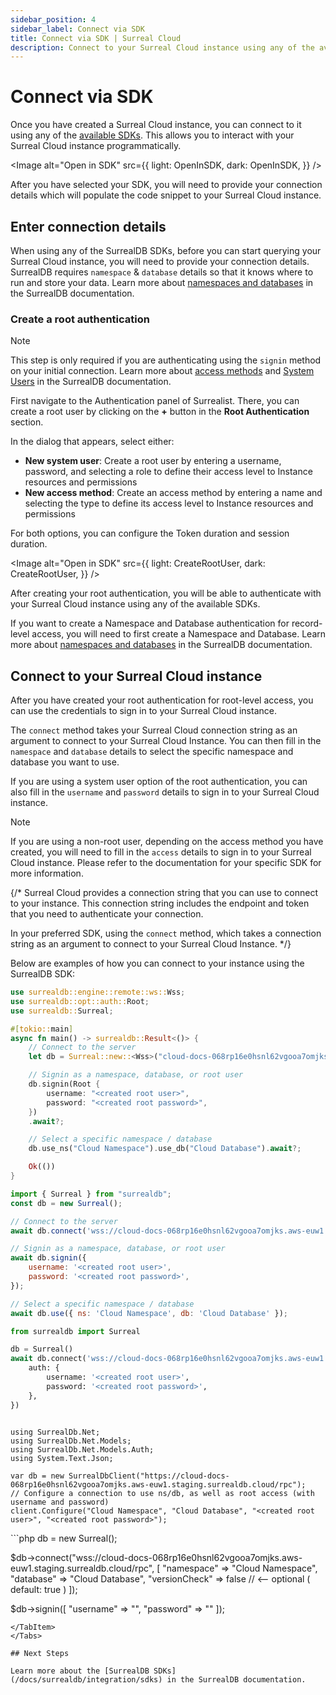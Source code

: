 ```yaml
---
sidebar_position: 4
sidebar_label: Connect via SDK
title: Connect via SDK | Surreal Cloud
description: Connect to your Surreal Cloud instance using any of the available SDKs.
---
```






# Connect via SDK

Once you have created a Surreal Cloud instance, you can connect to it using any of the [available SDKs](/docs/surrealdb/integration/sdks). This allows you to interact with your Surreal Cloud instance programmatically.


<Image
alt="Open in SDK"
src={{
	light: OpenInSDK,
	dark: OpenInSDK,
	}}
/>
 
After you have selected your SDK, you will need to provide your connection details which will populate the code snippet to your Surreal Cloud instance.


## Enter connection details

When using any of the SurrealDB SDKs, before you can start querying your Surreal Cloud instance, you will need to provide your connection details. SurrealDB requires `namespace` & `database` details so that it knows where to run and store your data. Learn more about [namespaces and databases](/docs/surrealdb/concepts/databases) in the SurrealDB documentation.



### Create a root authentication

> [!NOTE]
> This step is only required if you are authenticating using the `signin` method on your initial connection. Learn more about [access methods](/docs/surrealql/statements/define/access) and [System Users](/docs/surrealql/statements/define/user) in the SurrealDB documentation.


First navigate to the Authentication panel of Surrealist. There, you can create a root user by clicking on the **+** button in the **Root Authentication** section. 

In the dialog that appears, select either:

- **New system user**: Create a root user by entering a username, password, and selecting a role to define their access level to Instance resources and permissions
- **New access method**: Create an access method by entering a name and selecting the type to define its access level to Instance resources and permissions

For both options, you can configure the Token duration and session duration.

<Image
alt="Open in SDK"
src={{
	light: CreateRootUser,
	dark: CreateRootUser,
	}}
/>

After creating your root authentication, you will be able to authenticate with your Surreal Cloud instance using any of the available SDKs.

If you want to create a Namespace and Database authentication for record-level access, you will need to first create a Namespace and Database. Learn more about [namespaces and databases](/docs/surrealdb/concepts/databases) in the SurrealDB documentation.


## Connect to your Surreal Cloud instance

After you have created your root authentication for root-level access, you can use the credentials to sign in to your Surreal Cloud instance. 

The `connect` method takes your Surreal Cloud connection string as an argument to connect to your Surreal Cloud Instance. You can then fill in the `namespace` and `database` details to select the specific namespace and database you want to use. 

If you are using a system user option of the root authentication, you can also fill in the `username` and `password` details to sign in to your Surreal Cloud instance.

> [!NOTE]
>If you are using a non-root user, depending on the access method you have created, you will need to fill in the `access` details to sign in to your Surreal Cloud instance. Please refer to the documentation for your specific SDK for more information.


{/* Surreal Cloud provides a connection string that you can use to connect to your instance. This connection string includes the endpoint and token that you need to authenticate your connection. 

In your preferred SDK, using the `connect` method, which takes a connection string as an argument to connect to your Surreal Cloud Instance.  */}



Below are examples of how you can connect to your instance using the SurrealDB SDK:


<Tabs groupId="SDKs">
  <TabItem value="Rust" label="Rust" default>

```rust
use surrealdb::engine::remote::ws::Wss;
use surrealdb::opt::auth::Root;
use surrealdb::Surreal;

#[tokio::main]
async fn main() -> surrealdb::Result<()> {
	// Connect to the server
	let db = Surreal::new::<Wss>("cloud-docs-068rp16e0hsnl62vgooa7omjks.aws-euw1.staging.surrealdb.cloud").await?;

	// Signin as a namespace, database, or root user
	db.signin(Root {
		username: "<created root user>",
		password: "<created root password>",
	})
	.await?;

	// Select a specific namespace / database
	db.use_ns("Cloud Namespace").use_db("Cloud Database").await?;

	Ok(())
}
```
  </TabItem>
<TabItem value="JavaScript" label="JavaScript">

```js
import { Surreal } from "surrealdb";
const db = new Surreal();

// Connect to the server
await db.connect('wss://cloud-docs-068rp16e0hsnl62vgooa7omjks.aws-euw1.staging.surrealdb.cloud');

// Signin as a namespace, database, or root user
await db.signin({
	username: '<created root user>',
	password: '<created root password>',
});

// Select a specific namespace / database
await db.use({ ns: 'Cloud Namespace', db: 'Cloud Database' });
```
</TabItem>
  <TabItem value="Python" label="Python">

```py
from surrealdb import Surreal

db = Surreal()
await db.connect('wss://cloud-docs-068rp16e0hsnl62vgooa7omjks.aws-euw1.staging.surrealdb.cloud/rpc', {
	auth: {
		username: '<created root user>',
		password: '<created root password>',
	},
})
```
</TabItem>
<TabItem value=".Net" label=".Net">

```dotnet

using SurrealDb.Net;
using SurrealDb.Net.Models;
using SurrealDb.Net.Models.Auth;
using System.Text.Json;

var db = new SurrealDbClient("https://cloud-docs-068rp16e0hsnl62vgooa7omjks.aws-euw1.staging.surrealdb.cloud/rpc");
// Configure a connection to use ns/db, as well as root access (with username and password)
client.Configure("Cloud Namespace", "Cloud Database", "<created root user>", "<created root password>");
```
</TabItem>
<TabItem value="PHP" label="PHP">
```php
db = new Surreal();

$db->connect("wss://cloud-docs-068rp16e0hsnl62vgooa7omjks.aws-euw1.staging.surrealdb.cloud/rpc", [
    "namespace" => "Cloud Namespace",
    "database" => "Cloud Database",
    "versionCheck" => false // <-- optional ( default: true )
]);

$db->signin([
   "username" => "<created root user>",
   "password" => "<created root password>"
]);
```
</TabItem>
</Tabs>

## Next Steps

Learn more about the [SurrealDB SDKs](/docs/surrealdb/integration/sdks) in the SurrealDB documentation.
 
